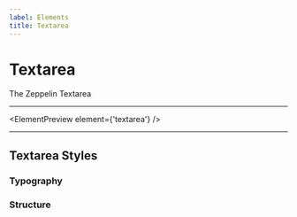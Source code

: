 ```yaml
---
label: Elements
title: Textarea
---
```



# Textarea

The Zeppelin Textarea

---

<ElementPreview element={'textarea'} />

---

## Textarea Styles

### Typography

<Table
  title="textarea typography"
  content={elements.textarea.typography}
  header={['name', 'px', 'rem', 'specifications', 'actual size']}
/>

### Structure

<Structure element="textarea" />

<Table
  title="textarea structure"
  content={elements.textarea.structure}
  header={['name', 'property', 'px', 'rem']}
/>
